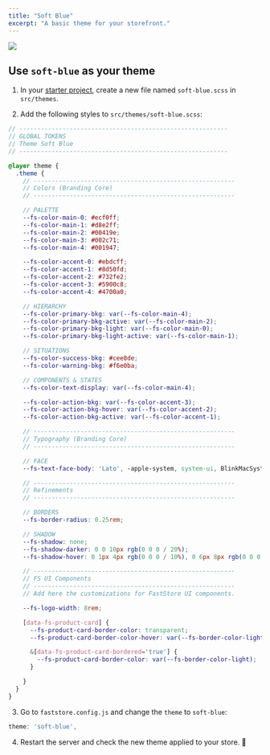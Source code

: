 ```yaml
---
title: "Soft Blue"
excerpt: "A basic theme for your storefront."
---
```


![](https://vtexhelp.vtexassets.com/assets/docs/src/soft-blue___b51efd8dd7623f9493efd77180ffc618.png)

## Use `soft-blue` as your theme

1. In your [starter project](https://github.com/vtex-sites/starter.store), create a new file named `soft-blue.scss` in `src/themes`.

2. Add the following styles to `src/themes/soft-blue.scss`:

```scss src/themes/soft-blue.scss
// ----------------------------------------------------------
// GLOBAL TOKENS
// Theme Soft Blue
// ----------------------------------------------------------

@layer theme {
  .theme {
    // --------------------------------------------------------
    // Colors (Branding Core)
    // --------------------------------------------------------

    // PALETTE
    --fs-color-main-0: #ecf0ff;
    --fs-color-main-1: #d8e2ff;
    --fs-color-main-2: #00419e;
    --fs-color-main-3: #002c71;
    --fs-color-main-4: #001947;

    --fs-color-accent-0: #ebdcff;
    --fs-color-accent-1: #8d50fd;
    --fs-color-accent-2: #732fe2;
    --fs-color-accent-3: #5900c8;
    --fs-color-accent-4: #4700a0;

    // HIERARCHY
    --fs-color-primary-bkg: var(--fs-color-main-4);
    --fs-color-primary-bkg-active: var(--fs-color-main-2);
    --fs-color-primary-bkg-light: var(--fs-color-main-0);
    --fs-color-primary-bkg-light-active: var(--fs-color-main-1);

    // SITUATIONS
    --fs-color-success-bkg: #cee8de;
    --fs-color-warning-bkg: #f6e0ba;

    // COMPONENTS & STATES
    --fs-color-text-display: var(--fs-color-main-4);

    --fs-color-action-bkg: var(--fs-color-accent-3);
    --fs-color-action-bkg-hover: var(--fs-color-accent-2);
    --fs-color-action-bkg-active: var(--fs-color-accent-1);

    // --------------------------------------------------------
    // Typography (Branding Core)
    // --------------------------------------------------------

    // FACE
    --fs-text-face-body: 'Lato', -apple-system, system-ui, BlinkMacSystemFont, sans-serif;

    // --------------------------------------------------------
    // Refinements
    // --------------------------------------------------------

    // BORDERS
    --fs-border-radius: 0.25rem;

    // SHADOW
    --fs-shadow: none;
    --fs-shadow-darker: 0 0 10px rgb(0 0 0 / 20%);
    --fs-shadow-hover: 0 1px 4px rgb(0 0 0 / 10%), 0 6px 8px rgb(0 0 0 / 10%);

    // --------------------------------------------------------
    // FS UI Components
    // --------------------------------------------------------
    // Add here the customizations for FastStore UI components.

    --fs-logo-width: 8rem;

    [data-fs-product-card] {
      --fs-product-card-border-color: transparent;
      --fs-product-card-border-color-hover: var(--fs-border-color-light);

      &[data-fs-product-card-bordered='true'] {
        --fs-product-card-border-color: var(--fs-border-color-light);
      }

    }
  }
}
```

3. Go to `faststore.config.js` and change the `theme` to `soft-blue`:

```js filename="faststore.config.js"
theme: 'soft-blue',
```

4. Restart the server and check the new theme applied to your store. 🎉
